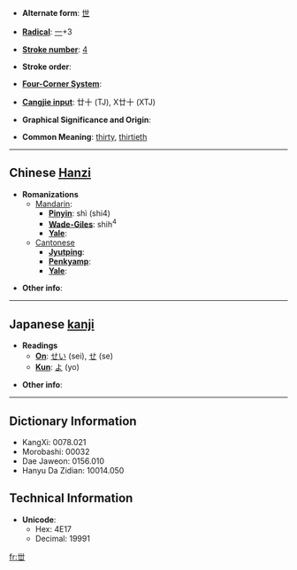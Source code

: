 * '''Alternate form''': [[世]]

* '''[[Wiktionary:Chinese radical index| Radical]]''': [[Wiktionary:Chinese radical index 一|一]]+3

* '''[[Wiktionary:Chinese total strokes index|Stroke number]]''': [[Wiktionary:Chinese total strokes index 4|4]]

* '''Stroke order''': 

* '''[[Wiktionary:Chinese four corner index|Four-Corner System]]''': 

* '''[[Wiktionary:Chinese Cangjie index|Cangjie input]]''': 廿十 (TJ), X廿十 (XTJ)

* '''Graphical Significance and Origin''': 

* '''Common Meaning''': [[thirty]], [[thirtieth]]

----

== Chinese [[Hanzi]] ==

* '''Romanizations'''
** [[Mandarin]]:
*** '''[[Pinyin]]''': shì (shi4)
*** '''[[Wade-Giles]]''': shih<sup>4</sup>
*** '''[[Yale]]''': 
**[[Cantonese]]
***'''[[Jyutping]]''':
***'''[[Penkyamp]]''': 
***'''[[Yale]]''': 

* '''Other info''': 

----

== Japanese [[kanji]] ==

* '''Readings'''
** '''[[On]]''': [[せい]] (sei), [[せ]] (se)
** '''[[Kun]]''': [[よ]] (yo)

* '''Other info''':  

----

== Dictionary Information ==

* KangXi: 0078.021
* Morobashi: 00032
* Dae Jaweon: 0156.010
* Hanyu Da Zidian: 10014.050

== Technical Information ==

* '''Unicode''':
** Hex: 4E17
** Decimal: 19991

[[fr:丗]]